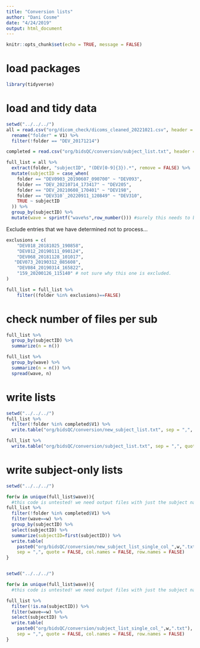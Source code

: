 ```yaml
---
title: "Conversion lists"
author: "Dani Cosme"
date: "4/24/2019"
output: html_document
---
```


```r
knitr::opts_chunk$set(echo = TRUE, message = FALSE)
```

# load packages
```r
library(tidyverse)
```

# load and tidy data
```r
setwd("../../../")
all = read.csv("org/dicom_check/dicoms_cleaned_20221021.csv", header = FALSE) %>%
  rename("folder" = V1) %>%
  filter(!folder == "DEV_20171214")

completed = read.csv("org/bidsQC/conversion/subject_list.txt", header = FALSE)

full_list = all %>%
  extract(folder, "subjectID", "(DEV[0-9]{3}).*", remove = FALSE) %>%
  mutate(subjectID = case_when(
    folder == "DEV0903_20190607_090700" ~ "DEV093",
    folder == "DEV_20210714_173417" ~ "DEV205",
    folder == "DEV_20210608_170401" ~ "DEV198",
    folder == "DEV310`_20220911_120849" ~ "DEV310",
    TRUE ~ subjectID
  )) %>%
  group_by(subjectID) %>%
  mutate(wave = sprintf("wave%s",row_number())) #surely this needs to be arranged in a certain way
```

Exclude entries that we have determined not to process...
```r
exclusions = c(
    "DEV018_20181025_190858",
    "DEV012_20190111_090124",
    "DEV068_20181128_101017",
   "DEV073_20190312_085608",
    "DEV084_20190314_165822",
    "159_20200126_115140" # not sure why this one is excluded.
)

full_list = full_list %>%
    filter((folder %in% exclusions)==FALSE)

```

# check number of files per sub
```r
full_list %>%
  group_by(subjectID) %>%
  summarize(n = n())

full_list %>%
  group_by(wave) %>%
  summarize(n = n()) %>%
  spread(wave, n)
```

# write lists
```r
setwd("../../../")
full_list %>%
  filter(!folder %in% completed$V1) %>%
  write.table("org/bidsQC/conversion/new_subject_list.txt", sep = ",", quote = FALSE, col.names = FALSE, row.names = FALSE)

full_list %>%
  write.table("org/bidsQC/conversion/subject_list.txt", sep = ",", quote = FALSE, col.names = FALSE, row.names = FALSE)
```
# write subject-only lists

```r

setwd("../../../")

for(w in unique(full_list$wave)){
  #this code is untested! we need output files with just the subject names in them. this is what these do.
full_list %>%
  filter(!folder %in% completed$V1) %>%
  filter(wave==w) %>%
  group_by(subjectID) %>%
  select(subjectID) %>%
  summarize(subjectID=first(subjectID)) %>%
  write.table(
    paste0("org/bidsQC/conversion/new_subject_list_single_col_",w,".txt"),
    sep = ",", quote = FALSE, col.names = FALSE, row.names = FALSE)
}



```


```r

setwd("../../../")

for(w in unique(full_list$wave)){
  #this code is untested! we need output files with just the subject names in them. this is what these do.

full_list %>%
  filter(!is.na(subjectID)) %>%
  filter(wave==w) %>%
  select(subjectID) %>%
  write.table(
    paste0("org/bidsQC/conversion/subject_list_single_col_",w,".txt"),
    sep = ",", quote = FALSE, col.names = FALSE, row.names = FALSE)
}

```